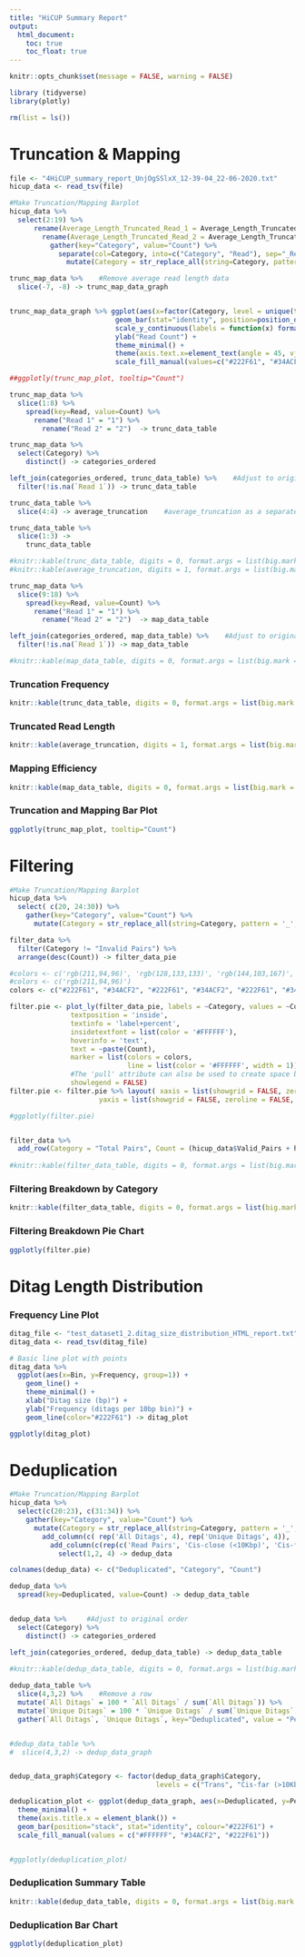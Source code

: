 ```yaml
---
title: "HiCUP Summary Report"
output:
  html_document:
    toc: true
    toc_float: true
---
```


```r
knitr::opts_chunk$set(message = FALSE, warning = FALSE)

library (tidyverse)
library(plotly)

rm(list = ls())
```
# Truncation & Mapping
```r

file <- "4HiCUP_summary_report_UnjOgSSlxX_12-39-04_22-06-2020.txt"
hicup_data <- read_tsv(file)
```

```r
#Make Truncation/Mapping Barplot
hicup_data %>%
  select(2:19) %>%
      rename(Average_Length_Truncated_Read_1 = Average_Length_Truncated_1) %>% 
        rename(Average_Length_Truncated_Read_2 = Average_Length_Truncated_2) %>% 
          gather(key="Category", value="Count") %>%
            separate(col=Category, into=c("Category", "Read"), sep="_Reads_|_Read_") %>%
              mutate(Category = str_replace_all(string=Category, pattern = '_', replacement = ' ')) -> trunc_map_data

trunc_map_data %>%    #Remove average read length data 
  slice(-7, -8) -> trunc_map_data_graph


trunc_map_data_graph %>% ggplot(aes(x=factor(Category, level = unique(trunc_map_data_graph$Category)), y=Count, fill=Read)) +
                          geom_bar(stat="identity", position=position_dodge()) + 
                          scale_y_continuous(labels = function(x) format(x, big.mark = ",", scientific = FALSE)) + 
                          ylab("Read Count") +
                          theme_minimal() + 
                          theme(axis.text.x=element_text(angle = 45, vjust = 0.5), axis.title.x=element_blank()) +
                          scale_fill_manual(values=c("#222F61", "#34ACF2")) -> trunc_map_plot

##ggplotly(trunc_map_plot, tooltip="Count")

trunc_map_data %>%
  slice(1:8) %>%
    spread(key=Read, value=Count) %>%
      rename("Read 1" = "1") %>%
        rename("Read 2" = "2")  -> trunc_data_table

trunc_map_data %>%
  select(Category) %>%
    distinct() -> categories_ordered

left_join(categories_ordered, trunc_data_table) %>%    #Adjust to original order
  filter(!is.na(`Read 1`)) -> trunc_data_table

trunc_data_table %>%
  slice(4:4) -> average_truncation    #average_truncation as a separate table

trunc_data_table %>%
  slice(1:3) ->
    trunc_data_table

#knitr::kable(trunc_data_table, digits = 0, format.args = list(big.mark = ","))
#knitr::kable(average_truncation, digits = 1, format.args = list(big.mark = ","))

trunc_map_data %>%
  slice(9:18) %>%
    spread(key=Read, value=Count) %>%
      rename("Read 1" = "1") %>%
        rename("Read 2" = "2")  -> map_data_table

left_join(categories_ordered, map_data_table) %>%    #Adjust to original order
  filter(!is.na(`Read 1`)) -> map_data_table

#knitr::kable(map_data_table, digits = 0, format.args = list(big.mark = ","))
```

### Truncation Frequency
```r
knitr::kable(trunc_data_table, digits = 0, format.args = list(big.mark = ","))

```

### Truncated Read Length
```r
knitr::kable(average_truncation, digits = 1, format.args = list(big.mark = ","))
```

### Mapping Efficiency
```r
knitr::kable(map_data_table, digits = 0, format.args = list(big.mark = ","))
```

### Truncation and Mapping Bar Plot
```r
ggplotly(trunc_map_plot, tooltip="Count")
```

# Filtering
```r
#Make Truncation/Mapping Barplot
hicup_data %>%
  select( c(20, 24:30)) %>%
    gather(key="Category", value="Count") %>%
      mutate(Category = str_replace_all(string=Category, pattern = '_', replacement = ' ')) -> filter_data

filter_data %>%
  filter(Category != "Invalid Pairs") %>%
  arrange(desc(Count)) -> filter_data_pie

#colors <- c('rgb(211,94,96)', 'rgb(128,133,133)', 'rgb(144,103,167)', 'rgb(171,104,87)', 'rgb(114,147,203)')
#colors <- c('rgb(211,94,96)')
colors <- c("#222F61", "#34ACF2", "#222F61", "#34ACF2", "#222F61", "#34ACF2", "#222F61")

filter.pie <- plot_ly(filter_data_pie, labels = ~Category, values = ~Count, type = 'pie',
               textposition = 'inside',
               textinfo = 'label+percent',
               insidetextfont = list(color = '#FFFFFF'),
               hoverinfo = 'text',
               text = ~paste(Count),
               marker = list(colors = colors,
                             line = list(color = '#FFFFFF', width = 1)),
               #The 'pull' attribute can also be used to create space between the sectors
               showlegend = FALSE)
filter.pie <- filter.pie %>% layout( xaxis = list(showgrid = FALSE, zeroline = FALSE, showticklabels = FALSE),
                      yaxis = list(showgrid = FALSE, zeroline = FALSE, showticklabels = FALSE))

#ggplotly(filter.pie)


filter_data %>%  
  add_row(Category = "Total Pairs", Count = (hicup_data$Valid_Pairs + hicup_data$Invalid_Pairs)) -> filter_data_table
  
#knitr::kable(filter_data_table, digits = 0, format.args = list(big.mark = ","))

```


### Filtering Breakdown by Category
```r
knitr::kable(filter_data_table, digits = 0, format.args = list(big.mark = ","))
```

### Filtering Breakdown Pie Chart
```r
ggplotly(filter.pie)
```

# Ditag Length Distribution
### Frequency Line Plot
```r
ditag_file <- "test_dataset1_2.ditag_size_distribution_HTML_report.txt"
ditag_data <- read_tsv(ditag_file)

# Basic line plot with points
ditag_data %>%
  ggplot(aes(x=Bin, y=Frequency, group=1)) +
    geom_line() +
    theme_minimal() + 
    xlab("Ditag size (bp)") + 
    ylab("Frequency (ditags per 10bp bin)") + 
    geom_line(color="#222F61") -> ditag_plot 

ggplotly(ditag_plot)
```


# Deduplication
```r
#Make Truncation/Mapping Barplot
hicup_data %>%
  select(c(20:23), c(31:34)) %>%
    gather(key="Category", value="Count") %>%
      mutate(Category = str_replace_all(string=Category, pattern = '_', replacement = ' ')) %>%
        add_column(c( rep('All Ditags', 4), rep('Unique Ditags', 4)), .before=1) %>%
          add_column(c(rep(c('Read Pairs', 'Cis-close (<10Kbp)', 'Cis-far (>10Kbp)', 'Trans'), 2)), .before=2) %>%
            select(1,2, 4) -> dedup_data

colnames(dedup_data) <- c("Deduplicated", "Category", "Count")

dedup_data %>%
  spread(key=Deduplicated, value=Count) -> dedup_data_table


dedup_data %>%     #Adjust to original order
  select(Category) %>%
    distinct() -> categories_ordered

left_join(categories_ordered, dedup_data_table) -> dedup_data_table

#knitr::kable(dedup_data_table, digits = 0, format.args = list(big.mark = ","))
  
dedup_data_table %>%
  slice(4,3,2) %>%    #Remove a row
  mutate(`All Ditags` = 100 * `All Ditags` / sum(`All Ditags`)) %>%    #Calulate percentages
  mutate(`Unique Ditags` = 100 * `Unique Ditags` / sum(`Unique Ditags`)) %>%
  gather(`All Ditags`, `Unique Ditags`, key="Deduplicated", value = "Percentage") -> dedup_data_graph


#dedup_data_table %>%
#  slice(4,3,2) -> dedup_data_graph


dedup_data_graph$Category <- factor(dedup_data_graph$Category, 
                                    levels = c("Trans", "Cis-far (>10Kbp)", "Cis-close (<10Kbp)"))

deduplication_plot <- ggplot(dedup_data_graph, aes(x=Deduplicated, y=Percentage, fill=Category)) + 
  theme_minimal() +
  theme(axis.title.x = element_blank()) +
  geom_bar(position="stack", stat="identity", colour="#222F61") + 
  scale_fill_manual(values = c("#FFFFFF", "#34ACF2", "#222F61")) 


#ggplotly(deduplication_plot)
```

### Deduplication Summary Table
```r
knitr::kable(dedup_data_table, digits = 0, format.args = list(big.mark = ","))
```

### Deduplication Bar Chart
```r
ggplotly(deduplication_plot)
```

